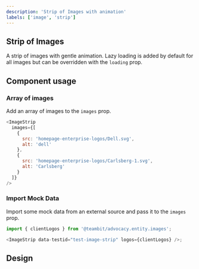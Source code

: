 ```yaml
---
description: 'Strip of Images with animation'
labels: ['image', 'strip']
---
```



## Strip of Images

A strip of images with gentle animation. Lazy loading is added by default for all images but can be overridden with the `loading` prop.

## Component usage

### Array of images

Add an array of images to the `images` prop.

```js
<ImageStrip
  images={[
    {
      src: 'homepage-enterprise-logos/Dell.svg',
      alt: 'dell'
    },
    {
      src: 'homepage-enterprise-logos/Carlsberg-1.svg',
      alt: 'Carlsberg'
    }
  ]}
/>
```

### Import Mock Data

Import some mock data from an external source and pass it to the `images` prop.

```js
import { clientLogos } from '@teambit/advocacy.entity.images';

<ImageStrip data-testid="test-image-strip" logos={clientLogos} />;
```

## Design

<FigmaEmbed src="https://www.figma.com/embed?embed_host=share&url=https%3A%2F%2Fwww.figma.com%2Ffile%2FhMvSkyTqPMvSbrmqBbs6nZ%2Fhomepage%3Fnode-id%3D1026%253A66358" />
